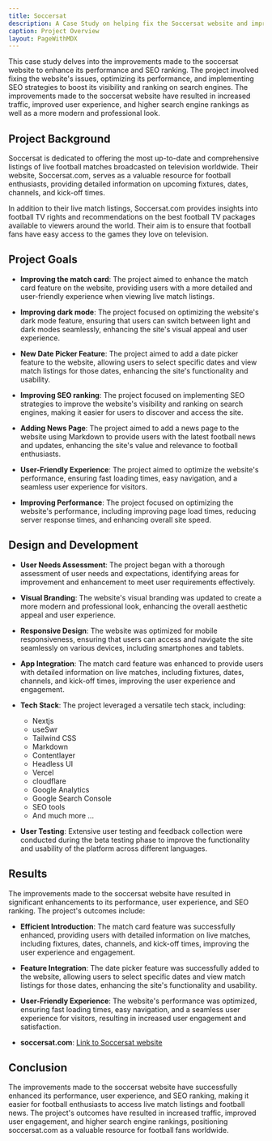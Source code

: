 ```yaml
---
title: Soccersat
description: A Case Study on helping fix the Soccersat website and improve its performance as well as the SEO ranking.
caption: Project Overview
layout: PageWithMDX
---
```


This case study delves into the improvements made to the soccersat website to enhance its performance and SEO ranking. The project involved fixing the website's issues, optimizing its performance, and implementing SEO strategies to boost its visibility and ranking on search engines. The improvements made to the soccersat website have resulted in increased traffic, improved user experience, and higher search engine rankings as well as a more modern and professional look.

## Project Background

Soccersat is dedicated to offering the most up-to-date and comprehensive listings of live football matches broadcasted on television worldwide. Their website, Soccersat.com, serves as a valuable resource for football enthusiasts, providing detailed information on upcoming fixtures, dates, channels, and kick-off times.

In addition to their live match listings, Soccersat.com provides insights into football TV rights and recommendations on the best football TV packages available to viewers around the world. Their aim is to ensure that football fans have easy access to the games they love on television.

## Project Goals

- **Improving the match card**: The project aimed to enhance the match card feature on the website, providing users with a more detailed and user-friendly experience when viewing live match listings.

- **Improving dark mode**: The project focused on optimizing the website's dark mode feature, ensuring that users can switch between light and dark modes seamlessly, enhancing the site's visual appeal and user experience.

- **New Date Picker Feature**: The project aimed to add a date picker feature to the website, allowing users to select specific dates and view match listings for those dates, enhancing the site's functionality and usability.

- **Improving SEO ranking**: The project focused on implementing SEO strategies to improve the website's visibility and ranking on search engines, making it easier for users to discover and access the site.

- **Adding News Page**: The project aimed to add a news page to the website using Markdown to provide users with the latest football news and updates, enhancing the site's value and relevance to football enthusiasts.

- **User-Friendly Experience**: The project aimed to optimize the website's performance, ensuring fast loading times, easy navigation, and a seamless user experience for visitors.

- **Improving Performance**: The project focused on optimizing the website's performance, including improving page load times, reducing server response times, and enhancing overall site speed.

## Design and Development

- **User Needs Assessment**: The project began with a thorough assessment of user needs and expectations, identifying areas for improvement and enhancement to meet user requirements effectively.

- **Visual Branding**: The website's visual branding was updated to create a more modern and professional look, enhancing the overall aesthetic appeal and user experience.

- **Responsive Design**: The website was optimized for mobile responsiveness, ensuring that users can access and navigate the site seamlessly on various devices, including smartphones and tablets.

- **App Integration**: The match card feature was enhanced to provide users with detailed information on live matches, including fixtures, dates, channels, and kick-off times, improving the user experience and engagement.

- **Tech Stack**: The project leveraged a versatile tech stack, including:

  - Nextjs
  - useSwr
  - Tailwind CSS
  - Markdown
  - Contentlayer
  - Headless UI
  - Vercel
  - cloudflare
  - Google Analytics
  - Google Search Console
  - SEO tools
  - And much more ...

- **User Testing**: Extensive user testing and feedback collection were conducted during the beta testing phase to improve the functionality and usability of the platform across different languages.

## Results

The improvements made to the soccersat website have resulted in significant enhancements to its performance, user experience, and SEO ranking. The project's outcomes include:

- **Efficient Introduction**: The match card feature was successfully enhanced, providing users with detailed information on live matches, including fixtures, dates, channels, and kick-off times, improving the user experience and engagement.

- **Feature Integration**: The date picker feature was successfully added to the website, allowing users to select specific dates and view match listings for those dates, enhancing the site's functionality and usability.

- **User-Friendly Experience**: The website's performance was optimized, ensuring fast loading times, easy navigation, and a seamless user experience for visitors, resulting in increased user engagement and satisfaction.

- **soccersat.com**: [Link to Soccersat website](https://www.soccersat.com/)

## Conclusion

The improvements made to the soccersat website have successfully enhanced its performance, user experience, and SEO ranking, making it easier for football enthusiasts to access live match listings and football news. The project's outcomes have resulted in increased traffic, improved user engagement, and higher search engine rankings, positioning soccersat.com as a valuable resource for football fans worldwide.
